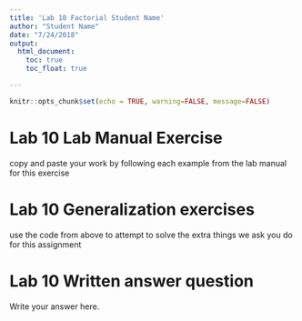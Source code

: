 ```yaml
---
title: 'Lab 10 Factorial Student Name'
author: "Student Name"
date: "7/24/2018"
output: 
  html_document:
    toc: true
    toc_float: true

---
```


```r
knitr::opts_chunk$set(echo = TRUE, warning=FALSE, message=FALSE)
```


# Lab 10 Lab Manual Exercise

copy and paste your work by following each example from the lab manual for this exercise

# Lab 10 Generalization exercises

use the code from above to attempt to solve the extra things we ask you do for this assignment

# Lab 10 Written answer question

Write your answer here.